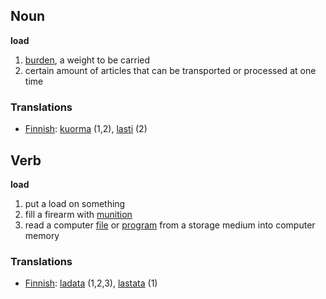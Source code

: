 ==Noun==
'''load'''

# [[burden]], a weight to be carried 
# certain amount of articles that can be transported or processed at one time

===Translations===
*[[Finnish]]: [[kuorma]] (1,2), [[lasti]] (2)

==Verb==
'''load'''

# put a load on something
# fill a firearm with [[munition]]
# read a computer [[file]] or [[program]] from a storage medium into computer memory

===Translations===
*[[Finnish]]: [[ladata]] (1,2,3), [[lastata]] (1)